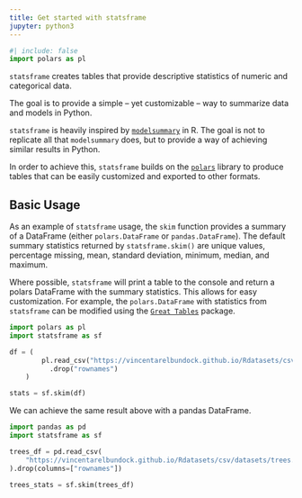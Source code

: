 ```yaml
---
title: Get started with statsframe
jupyter: python3
---
```


```python
#| include: false
import polars as pl
```


`statsframe` creates tables that provide descriptive statistics of
numeric and categorical data.

The goal is to provide a simple -- yet customizable -- way to summarize
data and models in Python.

`statsframe` is heavily inspired by [`modelsummary`](https://modelsummary.com/)
in R. The goal is not to replicate all that `modelsummary` does, but to provide
a way of achieving similar results in Python.

In order to achieve this, `statsframe` builds on the [`polars`](https://docs.pola.rs/)
library to produce tables that can be easily customized and exported to other formats.

## Basic Usage

As an example of `statsframe` usage, the `skim` function provides a
summary of a DataFrame (either `polars.DataFrame` or `pandas.DataFrame`).
The default summary statistics returned by `statsframe.skim()` are unique values,
percentage missing, mean, standard deviation, minimum, median, and maximum.

Where possible, `statsframe` will print a table to the console and return a
polars DataFrame with the summary statistics. This allows for easy customization.
For example, the `polars.DataFrame` with statistics from `statsframe` can be
modified using the [`Great Tables`](https://posit-dev.github.io/great-tables/reference/) package.

```python
import polars as pl
import statsframe as sf

df = (
        pl.read_csv("https://vincentarelbundock.github.io/Rdatasets/csv/datasets/mtcars.csv")
          .drop("rownames")
    )

stats = sf.skim(df)
```

We can achieve the same result above with a pandas DataFrame.

```python
import pandas as pd
import statsframe as sf

trees_df = pd.read_csv(
    "https://vincentarelbundock.github.io/Rdatasets/csv/datasets/trees.csv"
).drop(columns=["rownames"])

trees_stats = sf.skim(trees_df)
```
